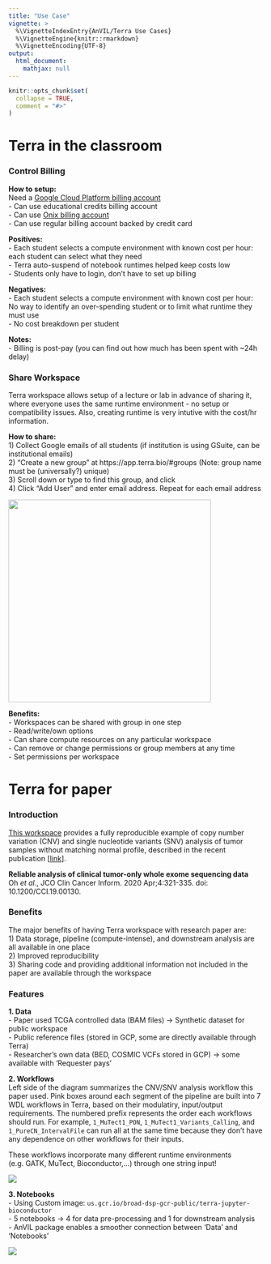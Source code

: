 ```yaml
---
title: "Use Case"
vignette: >
  %\VignetteIndexEntry{AnVIL/Terra Use Cases}
  %\VignetteEngine{knitr::rmarkdown}
  %\VignetteEncoding{UTF-8}
output:
  html_document:
    mathjax: null
---
```



```r
knitr::opts_chunk$set(
  collapse = TRUE,
  comment = "#>"
)
```


# Terra in the classroom 
### Control Billing
**How to setup:**   
Need a [Google Cloud Platform billing account](https://console.cloud.google.com/)   
- Can use educational credits billing account   
- Can use [Onix billing account](https://www.onixnet.com/onspend-cloud-billing)   
- Can use regular billing account backed by credit card   

**Positives:**   
- Each student selects a compute environment with known cost per hour:    
each student can select what they need     
- Terra auto-suspend of notebook runtimes helped keep costs low     
- Students only have to login, don’t have to set up billing

**Negatives:**   
- Each student selects a compute environment with known cost per hour:      
No way to identify an over-spending student or to limit what runtime they must use   
- No cost breakdown per student

**Notes:**   
- Billing is post-pay (you can find out how much has been spent with ~24h delay)


### Share Workspace
Terra workspace allows setup of a lecture or lab in advance of sharing it, where 
everyone uses the same runtime environment - no setup or compatibility issues. Also, 
creating runtime is very intutive with the cost/hr information. 

**How to share:**   
1) Collect Google emails of all students (if institution is using GSuite, can be institutional emails)   
2) “Create a new group” at https://app.terra.bio/#groups (Note: group name must be (universally?) unique)   
3) Scroll down or type to find this group, and click   
4) Click “Add User” and enter email address. Repeat for each email address   

![](images/share_workspace.png){width=400px, height=400px}

**Benefits:**   
- Workspaces can be shared with group in one step   
- Read/write/own options   
- Can share compute resources on any particular workspace   
- Can remove or change permissions or group members at any time   
- Set permissions per workspace   


# Terra for paper
### Introduction
[This workspace](https://app.terra.bio/#workspaces/waldronlab-terra/Tumor_Only_CNV) provides a fully reproducible example of copy number variation (CNV) and single nucleotide variants (SNV) analysis of tumor samples without matching normal profile, described in the recent publication [[link](https://ascopubs.org/doi/10.1200/CCI.19.00130)].    

**Reliable analysis of clinical tumor-only whole exome sequencing data**       
Oh *et al.*, JCO Clin Cancer Inform. 2020 Apr;4:321-335. doi: 10.1200/CCI.19.00130.   

### Benefits
The major benefits of having Terra workspace with research paper are:   
1) Data storage, pipeline (compute-intense), and downstream analysis are all available in one place   
2) Improved reproducibility   
3) Sharing code and providing additional information not included in the paper are available through the workspace   


### Features
**1. Data**   
- Paper used TCGA controlled data (BAM files) → Synthetic dataset for public workspace   
- Public reference files (stored in GCP, some are directly available through Terra)   
- Researcher’s own data (BED, COSMIC VCFs stored in GCP) → some available with ‘Requester pays’   

**2. Workflows**   
Left side of the diagram summarizes the CNV/SNV analysis workflow this paper used. 
Pink boxes around each segment of the pipeline are built into 7 WDL workflows in 
Terra, based on their modulatiry, input/output requirements. The numbered prefix
represents the order each workflows should run. For example, `1_MuTect1_PON`, 
`1_MuTect1_Variants_Calling`, and `1_PureCN_IntervalFile` can run all at the same
time because they don't have any dependence on other workflows for their inputs.

These workflows incorporate many different runtime environments (e.g. GATK, MuTect, 
Bioconductor,...) through one string input!

![](images/workflow_diagram.png)


**3. Notebooks**   
- Using Custom image: `us.gcr.io/broad-dsp-gcr-public/terra-jupyter-bioconductor`    
- 5 notebooks → 4 for data pre-processing and 1 for downstream analysis   
- AnVIL package enables a smoother connection between ‘Data’ and ‘Notebooks’   

![](images/notebooks.png)

